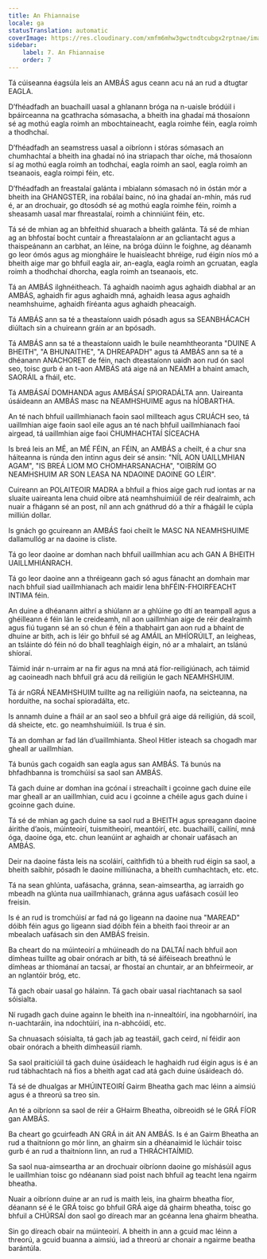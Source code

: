 ```yaml
---
title: An Fhiannaise
locale: ga
statusTranslation: automatic
coverImage: https://res.cloudinary.com/xmfm6mhw3gwctndtcubgx2rptnae/image/upload/v1740337243/small_cover_educacion_fundamental_a051170f1c.webp
sidebar:
    label: 7. An Fhiannaise
    order: 7
---
```

Tá cúiseanna éagsúla leis an AMBÁS agus ceann acu ná an rud a dtugtar EAGLA.

D’fhéadfadh an buachaill uasal a ghlanann bróga na n-uaisle bródúil i bpáirceanna na gcathracha sómasacha, a bheith ina ghadaí má thosaíonn sé ag mothú eagla roimh an mbochtaineacht, eagla roimhe féin, eagla roimh a thodhchaí.

D’fhéadfadh an seamstress uasal a oibríonn i stóras sómasach an chumhachtaí a bheith ina ghadaí nó ina striapach thar oíche, má thosaíonn sí ag mothú eagla roimh an todhchaí, eagla roimh an saol, eagla roimh an tseanaois, eagla roimpi féin, etc.

D’fhéadfadh an freastalaí galánta i mbialann sómasach nó in óstán mór a bheith ina GHANGSTER, ina robálaí bainc, nó ina ghadaí an-mhín, más rud é, ar an drochuair, go dtosódh sé ag mothú eagla roimhe féin, roimh a sheasamh uasal mar fhreastalaí, roimh a chinniúint féin, etc.

Tá sé de mhian ag an bhfeithid shuarach a bheith galánta. Tá sé de mhian ag an bhfostaí bocht cuntair a fhreastalaíonn ar an gcliantacht agus a thaispeánann an carbhat, an léine, na bróga dúinn le foighne, ag déanamh go leor ómós agus ag miongháire le huaisleacht bhréige, rud éigin níos mó a bheith aige mar go bhfuil eagla air, an-eagla, eagla roimh an gcruatan, eagla roimh a thodhchaí dhorcha, eagla roimh an tseanaois, etc.

Tá an AMBÁS ilghnéitheach. Tá aghaidh naoimh agus aghaidh diabhal ar an AMBÁS, aghaidh fir agus aghaidh mná, aghaidh leasa agus aghaidh neamhshuime, aghaidh fíréanta agus aghaidh pheacaigh.

Tá AMBÁS ann sa té a theastaíonn uaidh pósadh agus sa SEANBHÁCACH diúltach sin a chuireann gráin ar an bpósadh.

Tá AMBÁS ann sa té a theastaíonn uaidh le buile neamhtheoranta "DUINE A BHEITH", "A BHUNAITHE", "A DHREAPADH" agus tá AMBÁS ann sa té a dhéanann ANACHORET de féin, nach dteastaíonn uaidh aon rud ón saol seo, toisc gurb é an t-aon AMBÁS atá aige ná an NEAMH a bhaint amach, SAORÁIL a fháil, etc.

Tá AMBÁSAÍ DOMHANDA agus AMBÁSAÍ SPIORADÁLTA ann. Uaireanta úsáideann an AMBÁS masc na NEAMHSHUIME agus na hÍOBARTHA.

An té nach bhfuil uaillmhianach faoin saol millteach agus CRUÁCH seo, tá uaillmhian aige faoin saol eile agus an té nach bhfuil uaillmhianach faoi airgead, tá uaillmhian aige faoi CHUMHACHTAÍ SÍCEACHA

Is breá leis an MÉ, an MÉ FÉIN, an FÉIN, an AMBÁS a cheilt, é a chur sna háiteanna is rúnda den intinn agus deir sé ansin: "NÍL AON UAILLMHIAN AGAM", "IS BREÁ LIOM MO CHOMHARSANACHA", "OIBRÍM GO NEAMHSHUIM AR SON LEASA NA NDAOINE DAOINE GO LÉIR".

Cuireann an POLAITEOIR MADRA a bhfuil a fhios aige gach rud iontas ar na sluaite uaireanta lena chuid oibre atá neamhshuimiúil de réir dealraimh, ach nuair a fhágann sé an post, níl ann ach gnáthrud dó a thír a fhágáil le cúpla milliún dollar.

Is gnách go gcuireann an AMBÁS faoi cheilt le MASC NA NEAMHSHUIME dallamullóg ar na daoine is cliste.

Tá go leor daoine ar domhan nach bhfuil uaillmhian acu ach GAN A BHEITH UAILLMHIÁNRACH.

Tá go leor daoine ann a thréigeann gach só agus fánacht an domhain mar nach bhfuil siad uaillmhianach ach maidir lena bhFÉIN-FHOIRFEACHT INTIMA féin.

An duine a dhéanann aithrí a shiúlann ar a ghlúine go dtí an teampall agus a ghéilleann é féin lán le creideamh, níl aon uaillmhian aige de réir dealraimh agus fiú tugann sé an só chun é féin a thabhairt gan aon rud a bhaint de dhuine ar bith, ach is léir go bhfuil sé ag AMÁIL an MHÍORÚILT, an leigheas, an tsláinte dó féin nó do bhall teaghlaigh éigin, nó ar a mhalairt, an tslánú shíoraí.

Táimid inár n-urraim ar na fir agus na mná atá fíor-reiligiúnach, ach táimid ag caoineadh nach bhfuil grá acu dá reiligiún le gach NEAMHSHUIM.

Tá ár nGRÁ NEAMHSHUIM tuillte ag na reiligiúin naofa, na seicteanna, na horduithe, na sochaí spioradálta, etc.

Is annamh duine a fháil ar an saol seo a bhfuil grá aige dá reiligiún, dá scoil, dá sheicte, etc. go neamhshuimiúil. Is trua é sin.

Tá an domhan ar fad lán d’uaillmhianta. Sheol Hitler isteach sa chogadh mar gheall ar uaillmhian.

Tá bunús gach cogaidh san eagla agus san AMBÁS. Tá bunús na bhfadhbanna is tromchúisí sa saol san AMBÁS.

Tá gach duine ar domhan ina gcónaí i streachailt i gcoinne gach duine eile mar gheall ar an uaillmhian, cuid acu i gcoinne a chéile agus gach duine i gcoinne gach duine.

Tá sé de mhian ag gach duine sa saol rud a BHEITH agus spreagann daoine áirithe d’aois, múinteoirí, tuismitheoirí, meantóirí, etc. buachaillí, cailíní, mná óga, daoine óga, etc. chun leanúint ar aghaidh ar chonair uafásach an AMBÁS.

Deir na daoine fásta leis na scoláirí, caithfidh tú a bheith rud éigin sa saol, a bheith saibhir, pósadh le daoine milliúnacha, a bheith cumhachtach, etc. etc.

Tá na sean ghlúnta, uafásacha, gránna, sean-aimseartha, ag iarraidh go mbeadh na glúnta nua uaillmhianach, gránna agus uafásach cosúil leo freisin.

Is é an rud is tromchúisí ar fad ná go ligeann na daoine nua "MAREAD" dóibh féin agus go ligeann siad dóibh féin a bheith faoi threoir ar an mbealach uafásach sin den AMBÁS freisin.

Ba cheart do na múinteoirí a mhúineadh do na DALTAÍ nach bhfuil aon dímheas tuillte ag obair onórach ar bith, tá sé áiféiseach breathnú le dímheas ar thiománaí an tacsaí, ar fhostaí an chuntair, ar an bhfeirmeoir, ar an nglantóir bróg, etc.

Tá gach obair uasal go hálainn. Tá gach obair uasal riachtanach sa saol sóisialta.

Ní rugadh gach duine againn le bheith ina n-innealtóirí, ina ngobharnóirí, ina n-uachtaráin, ina ndochtúirí, ina n-abhcóidí, etc.

Sa chnuasach sóisialta, tá gach jab ag teastáil, gach ceird, ní féidir aon obair onórach a bheith dímheasúil riamh.

Sa saol praiticiúil tá gach duine úsáideach le haghaidh rud éigin agus is é an rud tábhachtach ná fios a bheith agat cad atá gach duine úsáideach dó.

Tá sé de dhualgas ar MHÚINTEOIRÍ Gairm Bheatha gach mac léinn a aimsiú agus é a threorú sa treo sin.

An té a oibríonn sa saol de réir a GHairm Bheatha, oibreoidh sé le GRÁ FÍOR gan AMBÁS.

Ba cheart go gcuirfeadh AN GRÁ in áit AN AMBÁS. Is é an Gairm Bheatha an rud a thaitníonn go mór linn, an ghairm sin a dhéanaimid le lúcháir toisc gurb é an rud a thaitníonn linn, an rud a THRÁCHTAÍMID.

Sa saol nua-aimseartha ar an drochuair oibríonn daoine go míshásúil agus le uaillmhian toisc go ndéanann siad poist nach bhfuil ag teacht lena ngairm bheatha.

Nuair a oibríonn duine ar an rud is maith leis, ina ghairm bheatha fíor, déanann sé é le GRÁ toisc go bhfuil GRÁ aige dá ghairm bheatha, toisc go bhfuil a CHÚRSAÍ don saol go díreach mar an gcéanna lena ghairm bheatha.

Sin go díreach obair na múinteoirí. A bheith in ann a gcuid mac léinn a threorú, a gcuid buanna a aimsiú, iad a threorú ar chonair a ngairme beatha barántúla.

